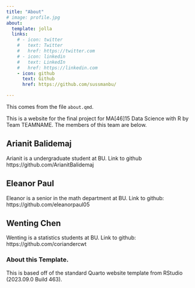 ```yaml
---
title: "About"
# image: profile.jpg
about:
  template: jolla
  links:
    # - icon: twitter
    #   text: Twitter
    #   href: https://twitter.com
    # - icon: linkedin
    #   text: LinkedIn
    #   href: https://linkedin.com
    - icon: github
      text: Github
      href: https://github.com/sussmanbu/

---
```



This comes from the file `about.qmd`.

This is a website for the final project for MA[46]15 Data Science with R by Team TEAMNAME.
The members of this team are below.

## Arianit Balidemaj

Arianit is a undergraduate student at BU. Link to github https://github.com/ArianitBalidemaj

## Eleanor Paul

Eleanor is a senior in the math department at BU. Link to github: https://github.com/eleanorpaul05

## Wenting Chen

Wenting is a statistics students at BU. Link to github: https://github.com/coriandercwt

<!-- Please leave in the information below -->

### About this Template.

This is based off of the standard Quarto website template from RStudio (2023.09.0 Build 463).

